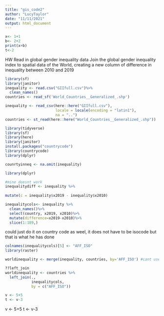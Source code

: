 ```yaml
---
title: "gis_code2"
author: "LucyTaylor"
date: "11/11/2021"
output: html_document
---
```

```r
x<- 1+1
b<- 2+2
print(x+b)
t<-2
```

HW
Read in global gender inequality data
Join the global gender inequality index to spatial data of the World, creating a new column of difference in inequality between 2010 and 2019
```r
library(sf)
library(janitor)
inequality <- read.csv("GIIfull.csv")%>%
  clean_names()
countries <- read_sf('World_Countries__Generalized_.shp')

inequality <- read_csv(here::here("GIIfull.csv"),
                       locale = locale(encoding = "latin1"),
                       na = "..")
countries <- st_read(here::here("World_Countries__Generalized_.shp"))
```
```r
library(tidyverse)
library(sf)
library(here)
library(janitor)
install.packages("countrycode")
library(countrycode)
library(dplyr)
```

```r
counrtyinneq <- na.omit(inequality) 

library(dplyr)

#mine doesnt work 
inequalitydiff <- inequality %>%
  
mutate(c = inequality$x2019 - inequality$x2010)

inequalitycols<- inequality %>%
  clean_names()%>%
  select(country, x2019, x2010)%>%
  mutate(difference=x2019-x2010)%>%
  slice(1:189,)

```
could just do it on country code as weel, it does not have to be isocode but that is what he has done
```r
colnames(inequalitycols)[5] <- "AFF_ISO"
library(raster)

worldinequality <- merge(inequality, countries, by='AFF_ISO') #cant use this

??left_join
worldinequality <- countries %>% 
  left_join(., 
            inequalitycols,
            by = c("AFF_ISO"))

v <- 5+5
t <- v-3
```



v <- 5+5
t <- v-3

